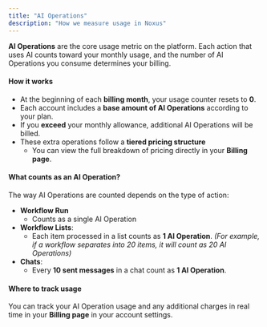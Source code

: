 ```yaml
---
title: "AI Operations"
description: "How we measure usage in Noxus"
---
```


**AI Operations** are the core usage metric on the platform. Each action that uses AI counts toward your monthly usage, and the number of AI Operations you consume determines your billing.

#### **How it works**

- At the beginning of each **billing month**, your usage counter resets to **0**.
- Each account includes a **base amount of AI Operations** according to your plan.
- If you **exceed** your monthly allowance, additional AI Operations will be billed.
- These extra operations follow a **tiered pricing structure**
  - You can view the full breakdown of pricing directly in your **Billing page**.

#### **What counts as an AI Operation?**

The way AI Operations are counted depends on the type of action:

- **Workflow Run**
  - Counts as a single AI Operation
- **Workflow Lists**:
  - Each item processed in a list counts as **1 AI Operation**. _(For example, if a workflow separates into 20 items, it will count as 20 AI Operations)_
- **Chats**:
  - Every **10 sent messages** in a chat count as **1 AI Operation**.

#### **Where to track usage**

You can track your AI Operation usage and any additional charges in real time in your **Billing page** in your account settings.